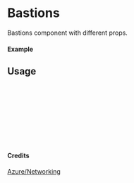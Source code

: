 
<Meta of={Bastions} title="Azure/Networking/Bastions" />

# Bastions

Bastions component with different props.

#### Example

<Canvas of={Bastions.Primary} />

## Usage

```ts
import { Bastions } from "yadl-ui";

const Example = () => {
  return (
      <Bastions />
  );
};

export default Example;
```

#### Credits
[Azure/Networking](https://learn.microsoft.com/en-us/azure/architecture/icons/)
